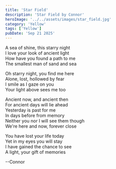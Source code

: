 ```yaml
---
title: 'Star Field'
description: 'Star Field by Connor'
heroImage: '../../assets/images/star_field.jpg'
category: 'Yellow'
tags: ['Yellow']
pubDate: 'Sep 21 2025'
---
```


A sea of shine, this starry night  
I love your look of ancient light  
How have you found a path to me  
The smallest man of sand and sea

Oh starry night, you find me here  
Alone, lost, hollowed by fear  
I smile as I gaze on you  
Your light above sees me too

Ancient now, and ancient then  
For ancient days will lie ahead  
Yesterday is past for me  
In days before from memory  
Neither you nor I will see them though  
We're here and now, forever close

You have lost your life today  
Yet in my eyes you will stay  
I have gained the chance to see  
A light, your gift of memories

--Connor
